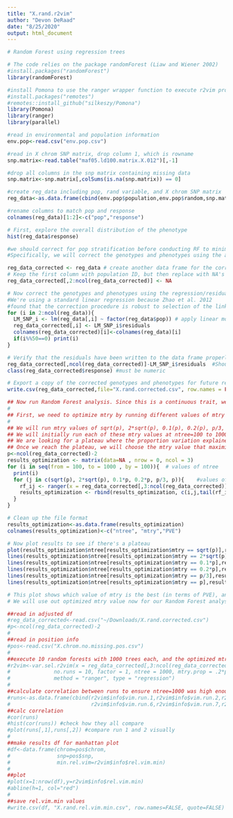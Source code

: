 ```yaml
---
title: "X.rand.r2vim"
author: "Devon DeRaad"
date: "8/25/2020"
output: html_document
---
```


```r
# Random Forest using regression trees

# The code relies on the package randomForest (Liaw and Wiener 2002)
#install.packages("randomForest")
library(randomForest)

#install Pomona to use the ranger wrapper function to execute r2vim protocol
#install.packages("remotes")
#remotes::install_github("silkeszy/Pomona")
library(Pomona)
library(ranger)
library(parallel)
```

```r
#read in environmental and population information
env.pop<-read.csv("env.pop.csv")

#read in X chrom SNP matrix, drop column 1, which is rowname
snp.matrix<-read.table("maf05.ld100.matrix.X.012")[,-1]

#drop all columns in the snp matrix containing missing data
snp.matrix<-snp.matrix[,colSums(is.na(snp.matrix)) == 0]

#create reg_data including pop, rand variable, and X chrom SNP matrix
reg_data<-as.data.frame(cbind(env.pop$population,env.pop$random,snp.matrix))

#rename columns to match pop and response
colnames(reg_data)[1:2]<-c("pop","response")

# First, explore the overall distribution of the phenotype
hist(reg_data$response)   
```

```r
#we should correct for pop stratification before conducting RF to minimize the risk of false positive associations.
#Specifically, we will correct the genotypes and phenotypes using the approach of Zhao et al.(2012). 

reg_data_corrected <- reg_data # create another data frame for the corrected phenotypes and genotypes
# Keep the first column with population ID, but then replace with NA's over which you can write the residuals.
reg_data_corrected[,2:ncol(reg_data_corrected)] <- NA

# Now correct the genotypes and phenotypes using the regression/residual method.
#We're using a standard linear regression because Zhao et al. 2012 
#found that the correction procedure is robust to selection of the link function
for (i in 2:ncol(reg_data)){
  LM_SNP_i <- lm(reg_data[,i] ~ factor(reg_data$pop)) # apply linear model to all loci and the response
  reg_data_corrected[,i] <- LM_SNP_i$residuals
  colnames(reg_data_corrected)[i]<-colnames(reg_data)[i] 
  if(i%%50==0) print(i)
}
```

```r
# Verify that the residuals have been written to the data frame properly, using the last column as an example
reg_data_corrected[,ncol(reg_data_corrected)]-LM_SNP_i$residuals  #Should all be zero if correct
class(reg_data_corrected$response) #must be numeric

# Export a copy of the corrected genotypes and phenotypes for future reference (This corresponds to the data in Table S6)
write.csv(reg_data_corrected,file="X.rand.corrected.csv", row.names = FALSE, quote=FALSE)
```

```r
## Now run Random Forest analysis. Since this is a continuous trait, we need to conduct a regression RF
#
## First, we need to optimize mtry by running different values of mtry at different values of ntree. 
#
## We will run mtry values of sqrt(p), 2*sqrt(p), 0.1(p), 0.2(p), p/3, and p, where p is the number of loci
## We will initially run each of these mtry values at ntree=100 to 1000 (by increments of 100). 
## We are looking for a plateau where the proportion variation explained (PVE) stops increasing with larger values of ntree
## Once we reach the plateau, we will choose the mtry value that maximizes PVE.
p<-ncol(reg_data_corrected)-2
results_optimization <- matrix(data=NA , nrow = 0, ncol = 3)
for (i in seq(from = 100, to = 1000 , by = 100)){  # values of ntree
  print(i)
  for (j in c(sqrt(p), 2*sqrt(p), 0.1*p, 0.2*p, p/3, p)){    #values of mtry based on 1000 total loci
    rf_ij <- ranger(x = reg_data_corrected[,3:ncol(reg_data_corrected)], y = reg_data_corrected$response, num.trees=i, mtry=j)
    results_optimization <- rbind(results_optimization, c(i,j,tail(rf_ij$r.squared,1)))
  }
}

# Clean up the file format
results_optimization<-as.data.frame(results_optimization)
colnames(results_optimization)<-c("ntree", "mtry","PVE")

# Now plot results to see if there's a plateau
plot(results_optimization$ntree[results_optimization$mtry == sqrt(p)],results_optimization$PVE[results_optimization$mtry == sqrt(p)], type="l", col="black", xlab="ntree",ylab="PVE", ylim=range(results_optimization$PVE))
lines(results_optimization$ntree[results_optimization$mtry == 2*sqrt(p)],results_optimization$PVE[results_optimization$mtry == 2*sqrt(p)], col="blue")
lines(results_optimization$ntree[results_optimization$mtry == 0.1*p],results_optimization$PVE[results_optimization$mtry == 0.1*p], col="green")
lines(results_optimization$ntree[results_optimization$mtry == 0.2*p],results_optimization$PVE[results_optimization$mtry == 0.2*p], col="purple")
lines(results_optimization$ntree[results_optimization$mtry == p/3],results_optimization$PVE[results_optimization$mtry == p/3], col="orange")
lines(results_optimization$ntree[results_optimization$mtry == p],results_optimization$PVE[results_optimization$mtry == p], col="red")

# This plot shows which value of mtry is the best (in terms of PVE), and that the PVE has reached a plateau. 
# We will use out optimized mtry value now for our Random Forest analyses.
```

```r
##read in adjusted df
#reg_data_corrected<-read.csv("~/Downloads/X.rand.corrected.csv")
#p<-ncol(reg_data_corrected)-2
#
##read in position info
#pos<-read.csv("X.chrom.no.missing.pos.csv")
#
##execute 10 random forests with 1000 trees each, and the optimized mtry value: via this wrapper function for #ranger
#r2vim<-var.sel.r2vim(x = reg_data_corrected[,3:ncol(reg_data_corrected)], y=reg_data_corrected$response,
#              no.runs = 10, factor = 1, ntree = 1000, mtry.prop = .2*p,
#              method = "ranger", type = "regression")
#
##calculate correlation between runs to ensure ntree=1000 was high enough to achieve convergence
#runs<-as.data.frame(cbind(r2vim$info$vim.run.1,r2vim$info$vim.run.2,r2vim$info$vim.run.3,r2vim$info$vim.run.4,r2#vim$info$vim.run.5,
#                          r2vim$info$vim.run.6,r2vim$info$vim.run.7,r2vim$info$vim.run.8,r2vim$info$vim.run.9,r2#vim$info$vim.run.10))
##calc correlation
#cor(runs)
#hist(cor(runs)) #check how they all compare
#plot(runs[,1],runs[,2]) #compare run 1 and 2 visually
#
##make results df for manhattan plot
#df<-data.frame(chrom=pos$chrom,
#               snp=pos$snp,
#               min.rel.vim=r2vim$info$rel.vim.min)
#
##plot
#plot(x=1:nrow(df),y=r2vim$info$rel.vim.min)
#abline(h=1, col="red")
#
##save rel.vim.min values
#write.csv(df, "X.rand.rel.vim.min.csv", row.names=FALSE, quote=FALSE)

```

